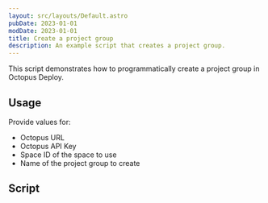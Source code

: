 ```yaml
---
layout: src/layouts/Default.astro
pubDate: 2023-01-01
modDate: 2023-01-01
title: Create a project group
description: An example script that creates a project group.
---
```


This script demonstrates how to programmatically create a project group in Octopus Deploy.

## Usage

Provide values for:

- Octopus URL
- Octopus API Key
- Space ID of the space to use
- Name of the project group to create

## Script

<CreateProjectGroupScripts />